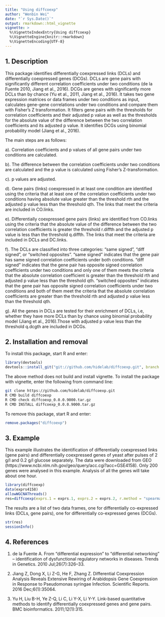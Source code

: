 ```yaml
---
title: "Using diffcoexp"
author: "Wenbin Wei"
date: "`r Sys.Date()`"
output: rmarkdown::html_vignette
vignette: >
  %\VignetteIndexEntry{Using diffcoexp}
  %\VignetteEngine{knitr::rmarkdown}
  %\VignetteEncoding{UTF-8}
---
```


## 1. Description

This package identifies differentially coexpressed links (DCLs) and differentially coexpressed genes (DCGs). DCLs are gene pairs with significantly different correlation coefficients under two conditions (de la Fuente 2010, Jiang et al., 2016). DCGs are genes with significantly more DCLs than by chance (Yu et al., 2011, Jiang et al., 2016). It takes two gene expression matrices or data frames under two conditions as input, calculates gene-gene correlations under two conditions and compare them with Fisher's Z transformation. It filters gene pairs with the thresholds for correlation coefficients and their adjusted p value as well as the thresholds for the absolute value of the difference between the two correlation coefficients and its adjusted p value. It identifies DCGs using binomial probability model (Jiang et al., 2016).

The main steps are as follows:

a). Correlation coefficients and p values of all gene pairs under two conditions are calculated.

b). The difference between the correlation coefficients  under two conditions are calculated and the p value is calculated using Fisher's Z-transformation.

c). p values are adjusted.

d). Gene pairs (links) coexpressed in at least one condition are identified using the criteria that at least one of the correlation coefficients under two conditions having absolute value greater than the threshold rth and the adjusted p value less than the threshold qth. The links that meet the criteria are included in CO.links.

e). Differentially coexpressed gene pairs (links) are identified from CO.links using the criteria that the absolute value of the difference between the two correlation coefficients is greater the threshold r.diffth and the adjusted p value is less than the threshold q.diffth. The links that meet the criteria are included in DCLs and DC.links.

f). The DCLs are classified into three categories: "same signed", "diff signed", or "switched opposites". "same signed" indicates that the gene pair has same signed correlation coefficients under both conditions. "diff signed" indicates that the gene pair has opposite signed correlation coefficients under two conditions and only one of them meets the criteria that the absolute correlation coefficient is greater than the threshold rth and adjusted p value less than the threshold qth. "switched opposites" indicates that the gene pair has opposite signed correlation coefficients under two conditions and both of them meet the criteria that the absolute correlation coefficients are greater than the threshold rth and adjusted p value less than the threshold qth.

g). All the genes in DCLs are tested for their enrichment of DCLs, i.e, whether they have more DCLs than by chance using binomial probability model (Jiang et al., 2016).Those with adjusted p value less than the threshold q.dcgth are included in DCGs. 

## 2. Installation and removal

To install this package, start R and enter:
```R
library(devtools)
devtools::install_git("git://github.com/hidelab/diffcoexp.git", branch = "master")
```
The above method does not build and install vignette. To install the package with vignette, enter the following from command line:
```bash
git clone https://github.com/hidelab/diffcoexp.git
R CMD build diffcoexp
R CMD check diffcoexp_0.0.0.9000.tar.gz
R CMD INSTALL diffcoexp_0.0.0.9000.tar.gz
```
To remove this package, start R and enter:
```R
remove.packages("diffcoexp")
```
## 3. Example

This example illustrates the identification of differentially coexpressed links (gene pairs) and differentially coexpressed genes of yeast after pulses of 2 g/l and 0.2 g/l glucose separately. The data were downloaded from GEO (https://www.ncbi.nlm.nih.gov/geo/query/acc.cgi?acc=GSE4158). Only 200 genes were analysed in this example. Analysis of all the genes will take about one hour. 

```r
library(diffcoexp)
data(exprs4158)
allowWGCNAThreads()
res=diffcoexp(exprs.1 = exprs.1, exprs.2 = exprs.2, r.method = "spearman" )
```
The results are a list of two data frames, one for differentially co-expressed links (DCLs, gene pairs), one for differentially co-expressed genes (DCGs).
```r
str(res)
sessionInfo()
```
## 4. References
1. de la Fuente A. From “differential expression” to “differential networking” – identification of dysfunctional regulatory networks in diseases. Trends in Genetics. 2010 Jul;26(7):326–33. 

2. Jiang Z, Dong X, Li Z-G, He F, Zhang Z. Differential Coexpression Analysis Reveals Extensive Rewiring of Arabidopsis Gene Coexpression in Response to Pseudomonas syringae Infection. Scientific Reports. 2016 Dec;6(1):35064.

3. Yu H, Liu B-H, Ye Z-Q, Li C, Li Y-X, Li Y-Y. Link-based quantitative methods to identify differentially coexpressed genes and gene pairs. BMC bioinformatics. 2011;12(1):315.
